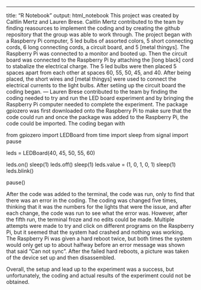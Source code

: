 ---
title: "R Notebook"
output: html_notebook
This project was created by Caitlin Mertz and Lauren Brese.
Caitlin Mertz contributed to the team by finding reasources to implement the coding and by creating the github repository that the group was able to work through.
The project began with a Raspberry Pi computer, 5 led bulbs of assorted colors, 5 short connecting cords, 6 long connecting cords, a circuit board, and 5 [metal thingys]. The Raspberry Pi was connected to a monitor and booted up. Then the circuit board was connected to the Raspberry Pi by attaching the [long black] cord to stabalize the electrical charge. The 5 led bulbs were then placed 5 spaces apart from each other at spaces 60, 55, 50, 45, and 40. After being placed, the short wires and [metal thingys] were used to connect the electrical currents to the light bulbs. After setiing up the circuit board the coding began. ---
Lauren Brese contributed to the team by finding the coding needed to try and run the LED board experiment and by bringing the Raspberry Pi computer needed to complete the experiment.  The package gpiozero was first downloaded onto the Raspberry Pi to make sure that the code could run and once the package was added to the Raspberry Pi, the code could be imported.  The coding began with 

from gpiozero import LEDBoard
from time import sleep
from signal import pause

leds = LEDBoard(40, 45, 50, 55, 60)

leds.on()
sleep(1)
leds.off()
sleep(1)
leds.value = (1, 0, 1, 0, 1)
sleep(1)
leds.blink()

pause()

After the code was added to the terminal, the code was run, only to find that there was an error in the coding.  The coding was changed five times, thinking that it was the numbers for the lights that were the issue, and after each change, the code was run to see what the error was.  However, after the fifth run, the terminal froze and no edits could be made.  Multiple attempts were made to try and click on different programs on the Raspberry Pi, but it seemed that the system had crashed and nothing was working.  The Raspberry Pi was given a hard reboot twice, but both times the system would only get up to about halfway before an error message was shown that said "Can not sync".  After the failed hard reboots, a picture was taken of the device set up and then disassembled.

Overall, the setup and lead up to the experiment was a success, but unfortunately, the coding and actual results of the experiment could not be obtained.
